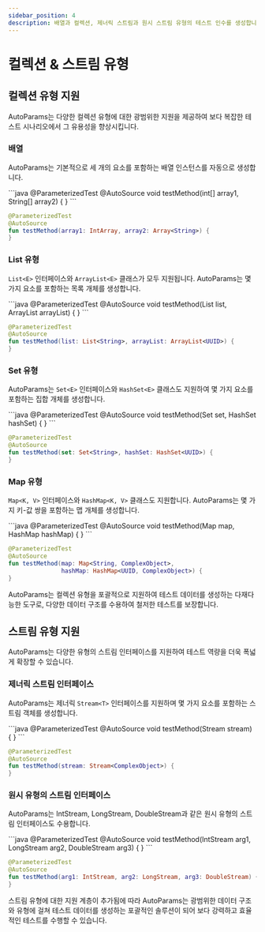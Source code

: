 ```yaml
---
sidebar_position: 4
description: 배열과 컬렉션, 제너릭 스트림과 원시 스트림 유형의 테스트 인수를 생성합니다.
---
```



# 컬렉션 & 스트림 유형

## 컬렉션 유형 지원

AutoParams는 다양한 컬렉션 유형에 대한 광범위한 지원을 제공하여 보다 복잡한 테스트 시나리오에서 그 유용성을 향상시킵니다.

### 배열

AutoParams는 기본적으로 세 개의 요소를 포함하는 배열 인스턴스를 자동으로 생성합니다.

<JavaKotlinCodeBlock>
```java
@ParameterizedTest
@AutoSource
void testMethod(int[] array1, String[] array2) {
}
```

```kotlin
@ParameterizedTest
@AutoSource
fun testMethod(array1: IntArray, array2: Array<String>) {
}
```
</JavaKotlinCodeBlock>

### List 유형

`List<E>` 인터페이스와 `ArrayList<E>` 클래스가 모두 지원됩니다. AutoParams는 몇 가지 요소를 포함하는 목록 개체를 생성합니다.

<JavaKotlinCodeBlock>
```java
@ParameterizedTest
@AutoSource
void testMethod(List<String> list, ArrayList<UUID> arrayList) {
}
```

```kotlin
@ParameterizedTest
@AutoSource
fun testMethod(list: List<String>, arrayList: ArrayList<UUID>) {
}
```
</JavaKotlinCodeBlock>

### Set 유형

AutoParams는 `Set<E>` 인터페이스와 `HashSet<E>` 클래스도 지원하여 몇 가지 요소를 포함하는 집합 개체를 생성합니다.

<JavaKotlinCodeBlock>
```java
@ParameterizedTest
@AutoSource
void testMethod(Set<String> set, HashSet<UUID> hashSet) {
}
```

```kotlin
@ParameterizedTest
@AutoSource
fun testMethod(set: Set<String>, hashSet: HashSet<UUID>) {
}
```
</JavaKotlinCodeBlock>

### Map 유형

`Map<K, V>` 인터페이스와 `HashMap<K, V>` 클래스도 지원합니다. AutoParams는 몇 가지 키-값 쌍을 포함하는 맵 개체를 생성합니다.

<JavaKotlinCodeBlock>
```java
@ParameterizedTest
@AutoSource
void testMethod(Map<String, ComplexObject> map,
                HashMap<UUID, ComplexObject> hashMap) {
}
```

```kotlin
@ParameterizedTest
@AutoSource
fun testMethod(map: Map<String, ComplexObject>,
               hashMap: HashMap<UUID, ComplexObject>) {
}
```
</JavaKotlinCodeBlock>

AutoParams는 컬렉션 유형을 포괄적으로 지원하여 테스트 데이터를 생성하는 다재다능한 도구로, 다양한 데이터 구조를 수용하여 철저한 테스트를 보장합니다.

## 스트림 유형 지원

AutoParams는 다양한 유형의 스트림 인터페이스를 지원하여 테스트 역량을 더욱 폭넓게 확장할 수 있습니다.

### 제너릭 스트림 인터페이스

AutoParams는 제너릭 `Stream<T>` 인터페이스를 지원하며 몇 가지 요소를 포함하는 스트림 객체를 생성합니다.

<JavaKotlinCodeBlock>
```java
@ParameterizedTest
@AutoSource
void testMethod(Stream<ComplexObject> stream) {
}
```

```kotlin
@ParameterizedTest
@AutoSource
fun testMethod(stream: Stream<ComplexObject>) {
}
```
</JavaKotlinCodeBlock>

### 원시 유형의 스트림 인터페이스

AutoParams는 IntStream, LongStream, DoubleStream과 같은 원시 유형의 스트림 인터페이스도 수용합니다.

<JavaKotlinCodeBlock>
```java
@ParameterizedTest
@AutoSource
void testMethod(IntStream arg1, LongStream arg2, DoubleStream arg3) {
}
```

```kotlin
@ParameterizedTest
@AutoSource
fun testMethod(arg1: IntStream, arg2: LongStream, arg3: DoubleStream) {
}
```
</JavaKotlinCodeBlock>

스트림 유형에 대한 지원 계층이 추가됨에 따라 AutoParams는 광범위한 데이터 구조와 유형에 걸쳐 테스트 데이터를 생성하는 포괄적인 솔루션이 되어 보다 강력하고 효율적인 테스트를 수행할 수 있습니다.
